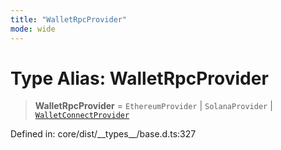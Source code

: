 ```yaml
---
title: "WalletRpcProvider"
mode: wide
---
```

  
# Type Alias: WalletRpcProvider

> **WalletRpcProvider** = `EthereumProvider` \| `SolanaProvider` \| [`WalletConnectProvider`](../WalletConnectProvider/readme)

Defined in: core/dist/\_\_types\_\_/base.d.ts:327
